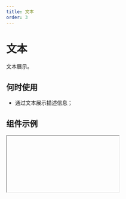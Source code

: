 ```yaml
---
title: 文本
order: 3
---
```


# 文本

文本展示。

## 何时使用

- 通过文本展示描述信息；

## 组件示例


<Iframe url="https://www.aliwork.com/developer/text-v2?isRenderNav=false" />

## 组件属性


<AttrTable
  dataSource={[
    {
      attr: '内容',
      code: 'content',
      type: 'String',
      demo: '"标题"',
      dafault: '',
      desc: '支持国际化',
    },
    {
      attr: '是否显示 HTML 形式的标题',
      code: 'showTitle',
      type: 'Boolean',
      demo: 'false',
      dafault: '',
      desc: '将内容显示为 html 标签的 title',
    },
    {
      attr: '默认状态',
      code: 'defaultBehavior',
      type: 'enum',
      demo: 'NORMAL',
      dafault: '',
      desc: 'NORMAL/HIDDEN',
    },
    {
      attr: '点击事件',
      code: 'onClick',
      type: 'Function',
      demo: '',
      dafault: '',
      desc: '',
    },
  ]}
/>
